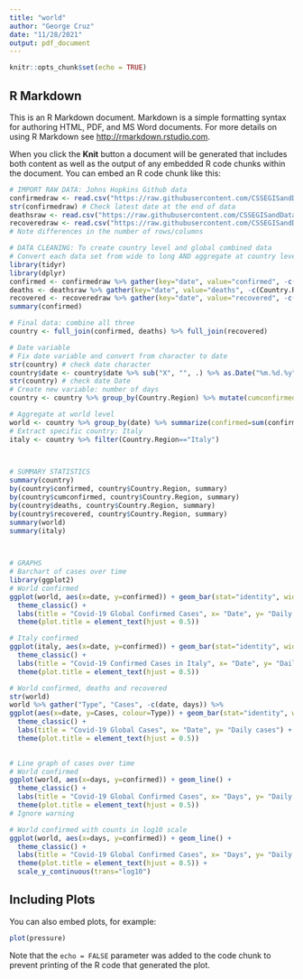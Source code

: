 ```yaml
---
title: "world"
author: "George Cruz"
date: "11/28/2021"
output: pdf_document
---
```


```r
knitr::opts_chunk$set(echo = TRUE)
```

## R Markdown

This is an R Markdown document. Markdown is a simple formatting syntax for authoring HTML, PDF, and MS Word documents. For more details on using R Markdown see <http://rmarkdown.rstudio.com>.

When you click the **Knit** button a document will be generated that includes both content as well as the output of any embedded R code chunks within the document. You can embed an R code chunk like this:

```r
# IMPORT RAW DATA: Johns Hopkins Github data
confirmedraw <- read.csv("https://raw.githubusercontent.com/CSSEGISandData/COVID-19/master/csse_covid_19_data/csse_covid_19_time_series/time_series_covid19_confirmed_global.csv")
str(confirmedraw) # Check latest date at the end of data
deathsraw <- read.csv("https://raw.githubusercontent.com/CSSEGISandData/COVID-19/master/csse_covid_19_data/csse_covid_19_time_series/time_series_covid19_deaths_global.csv")
recoveredraw <- read.csv("https://raw.githubusercontent.com/CSSEGISandData/COVID-19/master/csse_covid_19_data/csse_covid_19_time_series/time_series_covid19_recovered_global.csv")
# Note differences in the number of rows/columns

# DATA CLEANING: To create country level and global combined data
# Convert each data set from wide to long AND aggregate at country level
library(tidyr)
library(dplyr)
confirmed <- confirmedraw %>% gather(key="date", value="confirmed", -c(Country.Region, Province.State, Lat, Long)) %>% group_by(Country.Region, date) %>% summarize(confirmed=sum(confirmed))
deaths <- deathsraw %>% gather(key="date", value="deaths", -c(Country.Region, Province.State, Lat, Long)) %>% group_by(Country.Region, date) %>% summarize(deaths=sum(deaths))
recovered <- recoveredraw %>% gather(key="date", value="recovered", -c(Country.Region, Province.State, Lat, Long)) %>% group_by(Country.Region, date) %>% summarize(recovered=sum(recovered))
summary(confirmed)

# Final data: combine all three
country <- full_join(confirmed, deaths) %>% full_join(recovered)

# Date variable
# Fix date variable and convert from character to date
str(country) # check date character
country$date <- country$date %>% sub("X", "", .) %>% as.Date("%m.%d.%y")
str(country) # check date Date
# Create new variable: number of days
country <- country %>% group_by(Country.Region) %>% mutate(cumconfirmed=cumsum(confirmed), days = date - first(date) + 1)

# Aggregate at world level
world <- country %>% group_by(date) %>% summarize(confirmed=sum(confirmed), cumconfirmed=sum(cumconfirmed), deaths=sum(deaths), recovered=sum(recovered)) %>% mutate(days = date - first(date) + 1)
# Extract specific country: Italy
italy <- country %>% filter(Country.Region=="Italy")

 

# SUMMARY STATISTICS
summary(country)
by(country$confirmed, country$Country.Region, summary)
by(country$cumconfirmed, country$Country.Region, summary)
by(country$deaths, country$Country.Region, summary)
by(country$recovered, country$Country.Region, summary)
summary(world)
summary(italy)

 

# GRAPHS
# Barchart of cases over time
library(ggplot2)
# World confirmed
ggplot(world, aes(x=date, y=confirmed)) + geom_bar(stat="identity", width=0.1) +
  theme_classic() +
  labs(title = "Covid-19 Global Confirmed Cases", x= "Date", y= "Daily confirmed cases") +
  theme(plot.title = element_text(hjust = 0.5))

# Italy confirmed
ggplot(italy, aes(x=date, y=confirmed)) + geom_bar(stat="identity", width=0.1) +
  theme_classic() +
  labs(title = "Covid-19 Confirmed Cases in Italy", x= "Date", y= "Daily confirmed cases") +
  theme(plot.title = element_text(hjust = 0.5))

# World confirmed, deaths and recovered
str(world)
world %>% gather("Type", "Cases", -c(date, days)) %>%
ggplot(aes(x=date, y=Cases, colour=Type)) + geom_bar(stat="identity", width=0.2, fill="white") +
  theme_classic() +
  labs(title = "Covid-19 Global Cases", x= "Date", y= "Daily cases") +
  theme(plot.title = element_text(hjust = 0.5))
 

# Line graph of cases over time
# World confirmed
ggplot(world, aes(x=days, y=confirmed)) + geom_line() +
  theme_classic() +
  labs(title = "Covid-19 Global Confirmed Cases", x= "Days", y= "Daily confirmed cases") +
  theme(plot.title = element_text(hjust = 0.5))
# Ignore warning

# World confirmed with counts in log10 scale
ggplot(world, aes(x=days, y=confirmed)) + geom_line() +
  theme_classic() +
  labs(title = "Covid-19 Global Confirmed Cases", x= "Days", y= "Daily confirmed cases  (log scale)") +
  theme(plot.title = element_text(hjust = 0.5)) +
  scale_y_continuous(trans="log10")
```

## Including Plots

You can also embed plots, for example:

```r
plot(pressure)
```

Note that the `echo = FALSE` parameter was added to the code chunk to prevent printing of the R code that generated the plot.
